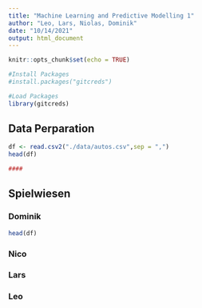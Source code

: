```yaml
---
title: "Machine Learning and Predictive Modelling 1"
author: "Leo, Lars, Niolas, Dominik"
date: "10/14/2021"
output: html_document
---
```


```r
knitr::opts_chunk$set(echo = TRUE)

#Install Packages
#install.packages("gitcreds")

#Load Packages
library(gitcreds)


```

## Data Perparation

```r
df <- read.csv2("./data/autos.csv",sep = ",")
head(df)
```

```r
####
```


## Spielwiesen

### Dominik

```r
head(df)
```


### Nico

### Lars

### Leo